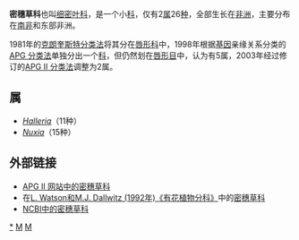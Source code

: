 {{Automatic taxobox
| taxon = Stilbaceae
| image = Halleria lucida 3.jpg
| image_caption = ''[[Halleria_lucida|Halleria lucida]]'' 
| authority = 
| subdivision_ranks = [[属|属]]
| subdivision = 
参见正文
}}

'''密穗草科'''也叫[[细密叶科|细密叶科]]，是一个小[[科|科]]，仅有2[[属|属]]26[[种|种]]，全部生长在[[非洲|非洲]]，主要分布在[[南非|南非]]和东部非洲。

1981年的[[克朗奎斯特分类法|克朗奎斯特分类法]]将其分在[[唇形科|唇形科]]中，1998年根据[[基因|基因]]亲缘关系分类的[[APG_分类法|APG 分类法]]单独分出一个[[科|科]]，但仍然划在[[唇形目|唇形目]]中，认为有5属，2003年经过修订的[[APG_II_分类法|APG II 分类法]]调整为2属。

== 属 ==
*''[[Halleria|Halleria]]''（11种）
*''[[Nuxia|Nuxia]]''（15种）

{{commons category|Stilbaceae}}

== 外部链接 ==
* [http://www.mobot.org/MOBOT/Research/APweb/orders/lamialesweb.htm#Stilbaceae APG II 网站中的密穗草科]{{Wayback|url=http://www.mobot.org/MOBOT/Research/APweb/orders/lamialesweb.htm#Stilbaceae |date=20101207111750 }}
* 在[https://web.archive.org/web/20070103200438/http://delta-intkey.com/angio/ L. Watson和M.J. Dallwitz (1992年)《有花植物分科》]中的[http://delta-intkey.com/angio/www/stilbace.htm 密穗草科]{{Wayback|url=http://delta-intkey.com/angio/ |date=20070103200438 }}
* [http://www.ncbi.nlm.nih.gov/Taxonomy/Browser/wwwtax.cgi?lin=s&p=has_linkout&id=41867 NCBI中的密穗草科]{{Wayback|url=http://www.ncbi.nlm.nih.gov/Taxonomy/Browser/wwwtax.cgi?lin=s&p=has_linkout&id=41867 |date=20170831171629 }}
{{Taxonbar|from=Q132658}}

[[Category:密穗草科|*]]
[[Category:植物科名|M]]
[[Category:_唇形目|M]]